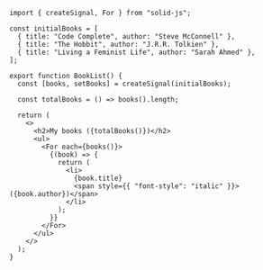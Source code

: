 ```tsx
import { createSignal, For } from "solid-js";

const initialBooks = [
  { title: "Code Complete", author: "Steve McConnell" },
  { title: "The Hobbit", author: "J.R.R. Tolkien" },
  { title: "Living a Feminist Life", author: "Sarah Ahmed" },
];

export function BookList() {
  const [books, setBooks] = createSignal(initialBooks);

  const totalBooks = () => books().length;

  return (
    <>
      <h2>My books ({totalBooks()})</h2>
      <ul>
        <For each={books()}>
          {(book) => {
            return (
              <li>
                {book.title}
                <span style={{ "font-style": "italic" }}> ({book.author})</span>
              </li>
            );
          }}
        </For>
      </ul>
    </>
  );
}
```
